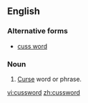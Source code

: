 ==English==
===Alternative forms===
*[[cuss word]]
===Noun===
{{en-noun}}
#{{slang}} [[curse|Curse]] word or phrase.

[[vi:cussword]]
[[zh:cussword]]